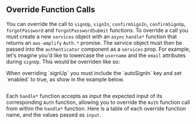 
## Override Function Calls

You can override the call to `signUp`, `signIn`, `confirmSignIn`, `confirmSignUp`, `forgotPassword` and `forgotPasswordSubmit` functions. 
To override a call you must create a new `services` object with an `async` `handle*` function that returns an `aws-amplify` `Auth.*` promise.
<ForgotPasswordCallout />
The service object must then be passed into the `authenticator` component as a `services` prop. For example, let's imagine you'd like to lowercase the `username` and the `email` attributes during `signUp`.
This would be overriden like so:

<Alert role="none" variation="warning" heading="Sign Up Auto Sign In">
  When overriding `signUp` you must include the `autoSignIn` key and set `enabled` to true, as show in the example below.
</Alert>

```jsx expoSnack file=../../../../../../../examples/react-native/src/features/Authenticator/OverrideServices/Example.tsx

```

Each `handle*` function accepts as input the expected input of its corresponding `Auth` function, allowing you to override the `Auth` function call from within the `handle*` function. Here is a table of each override function name, and the values passed as `input`.

<FunctionOverridesTable />

